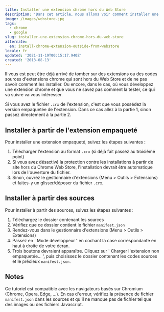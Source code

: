 ```yaml
---
title: Installer une extension chrome hors du Web Store
description: 'Dans cet article, nous allons voir comment installer une extension Chrome hors du WebStore.'
image: /images/webstore.jpg
tags:
  - chrome
  - google
slug: installer-une-extension-chrome-hors-du-web-store
alternate:
  en: install-chrome-extension-outside-from-webstore
locale: fr
updated: '2021-11-19T00:15:17.940Z'
created: '2013-08-13'
---
```


Il vous est peut être déjà arrivé de tomber sur des extensions ou des codes sources d'extensions chrome qui sont hors du Web Store et de ne pas savoir comment les installer. Ou encore, dans le cas, où vous développez une extension chrome et que vous ne savez pas comment la tester, ce qui va suivre va vous intéresser.

Si vous avez le fichier `.crx` de l'extension, c'est que vous possédez la version empaquetée de l'extension. Dans ce cas allez à la partie 1, sinon passez directement à la partie 2.

## Installer à partir de l'extension empaqueté

Pour installer une extension empaqueté, suivez les étapes suivantes :

1. Télécharger l'extension au format `.crx` (si déjà fait passez au troisième point)
2. Si vous avez désactivé la protection contre les installations à partir de site hors du Chrome Web Store, l'installation devrait être automatique lors de l'ouverture du fichier.
3. Sinon, ouvrez le gestionnaire d'extensions (Menu > Outils > Extensions) et faites-y un glisser/déposer du fichier `.crx`.

## Installer à partir des sources

Pour installer à partir des sources, suivez les étapes suivantes :

1. Téléchargez le dossier contenant les sources
2. Vérifiez que ce dossier contient le fichier `manifest.json`
3. Rendez-vous dans le gestionnaire d'extensions (Menu > Outils > Extensions)
4. Passez en ' Mode développeur ' en cochant la case correspondante en haut à droite de votre écran.
5. Trois boutons devraient apparaître. Cliquez sur ' Charger l'extension non empaquetée... ', puis choisissez le dossier contenant les codes sources et le précieux `manifest.json`.

## Notes

Ce tutoriel est compatible avec les navigateurs basés sur Chromium (Chrome, Opera, Edge, ...). En cas d'erreur, vérifiez la présence de fichier `manifest.json` dans les sources et qu'il ne manque pas de fichier tel que des images ou des fichiers Javascript.
